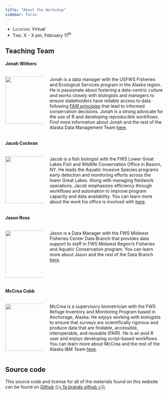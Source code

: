 ```yaml
---
title: "About the Workshop"
sidebar: false
---
```


- [Location:]{.smallcaps} Virtual
- [Time:]{.smallcaps} X - X pm, February 11^th^


## Teaching Team

#### Jonah Withers
 
::: columns
 
::: {.column width="25%"}
 
![](assets/images/jonah.png){fig-alt="Photo of Jonah Withers." width=150}
:::
 
::: {.column width="75%"}

Jonah is a data manager with the USFWS Fisheries and Ecological Services program in the Alaska region. He is passionate about fostering a data-centric culture and works closely with biologists and managers to ensure stakeholders have reliable access to data following [FAIR principles](https://www.go-fair.org/fair-principles/) that lead to informed conservation decisions. Jonah is a strong advocate for the use of R and developing reproducible workflows. Find more information about Jonah and the rest of the Alaska Data Management Team [here](https://doimspp.sharepoint.com/sites/fws-FF07S00000-data/SitePages/Alaska-Region-Data-Management.aspx).

:::

:::

#### Jacob Cochran

::: columns

::: {.column width="25%"}

![](assets/images/jacob.png){fig-alt="Photo of Jacob Cochran." width=150} 

:::

::: {.column width="75%"}

Jacob is a fish biologist with the FWS Lower Great Lakes Fish and Wildlife Conservation Office in Basom, NY. He leads the Aquatic Invasive Species programs early detection and monitoring efforts across the lower Great Lakes. Along with managing fieldwork operations, Jacob emphasizes efficiency through workflows and automation to improve program capacity and data availability. You can learn more about the work his office is involved with [here](https://www.fws.gov/office/lower-great-lakes-fish-and-wildlife-conservation/about-us).

:::

:::

#### Jason Ross

::: columns

::: {.column width="25%"}

![](assets/images/jason.png){fig-alt="Photo of Jason Ross." width=150} 

:::

::: {.column width="75%"}

Jason is a Data Manager with the FWS Midwest Fisheries Center Data Branch that provides data support to staff in FWS Midwest Region’s Fisheries and Aquatic Conservation program. You can learn more about Jason and the rest of the Data Branch [here](https://doimspp.sharepoint.com/sites/doi-R3FACdata/SitePages/Staff-Biographies.aspx?CT=1736981247035&OR=OWA-NTB-Mail&CID=6a716ac7-9010-6927-9185-fdeb54e2e0dd).

:::

:::

#### McCrea Cobb

::: columns

::: {.column width="25%"}

![](assets/images/mccrea.png){fig-alt="Photo of McCrea Cobb." width=150} 

:::

::: {.column width="75%"}

McCrea is a supervisory biometrician with the FWS Refuge Inventory and Monitoring Program based in Anchorage, Alaska. He enjoys working with biologists to ensure that surveys are scientifically rigorous and produce data that are findable, accessible, interoperable, and reusable (FAIR). He is an avid R user and enjoys developing script-based workflows. You can learn more about McCrea and the rest of the Alaska I&M Team [here](https://doimspp.sharepoint.com/sites/AlaskaInventoryandMonitoring2/SitePages/Home-Alaska-Inventory-and-Monitoring.aspx). 

:::

:::

## Source code

This source code and license for all of the materials found on this website can be found on [Github](https://github.com/USFWS/intro-to-quarto) [{{< fa brands github >}}](https://github.com/USFWS/intro-to-quarto).